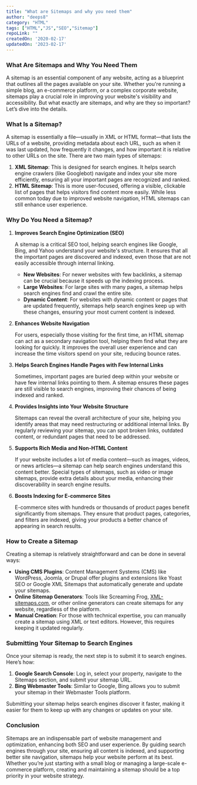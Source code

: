 ```yaml
---
title: "What are Sitemaps and why you need them"
author: "deeps8"
category: "HTML"
tags: ["HTML","JS","SEO","Sitemap"]
repoLink: ""
createdOn: '2020-02-17'
updatedOn: '2023-02-17'
---
```

### What Are Sitemaps and Why You Need Them

A sitemap is an essential component of any website, acting as a blueprint that outlines all the pages available on your site. Whether you're running a simple blog, an e-commerce platform, or a complex corporate website, sitemaps play a crucial role in improving your website's visibility and accessibility. But what exactly are sitemaps, and why are they so important? Let’s dive into the details.

### What Is a Sitemap?

A sitemap is essentially a file—usually in XML or HTML format—that lists the URLs of a website, providing metadata about each URL, such as when it was last updated, how frequently it changes, and how important it is relative to other URLs on the site. There are two main types of sitemaps:

1. **XML Sitemap**: This is designed for search engines. It helps search engine crawlers (like Googlebot) navigate and index your site more efficiently, ensuring all your important pages are recognized and ranked.
2. **HTML Sitemap**: This is more user-focused, offering a visible, clickable list of pages that helps visitors find content more easily. While less common today due to improved website navigation, HTML sitemaps can still enhance user experience.

### Why Do You Need a Sitemap?

1. **Improves Search Engine Optimization (SEO)**
    
    A sitemap is a critical SEO tool, helping search engines like Google, Bing, and Yahoo understand your website's structure. It ensures that all the important pages are discovered and indexed, even those that are not easily accessible through internal linking.
    
    - **New Websites**: For newer websites with few backlinks, a sitemap can be crucial because it speeds up the indexing process.
    - **Large Websites**: For large sites with many pages, a sitemap helps search engines find and crawl the entire site.
    - **Dynamic Content**: For websites with dynamic content or pages that are updated frequently, sitemaps help search engines keep up with these changes, ensuring your most current content is indexed.
2. **Enhances Website Navigation**
    
    For users, especially those visiting for the first time, an HTML sitemap can act as a secondary navigation tool, helping them find what they are looking for quickly. It improves the overall user experience and can increase the time visitors spend on your site, reducing bounce rates.
    
3. **Helps Search Engines Handle Pages with Few Internal Links**
    
    Sometimes, important pages are buried deep within your website or have few internal links pointing to them. A sitemap ensures these pages are still visible to search engines, improving their chances of being indexed and ranked.
    
4. **Provides Insights into Your Website Structure**
    
    Sitemaps can reveal the overall architecture of your site, helping you identify areas that may need restructuring or additional internal links. By regularly reviewing your sitemap, you can spot broken links, outdated content, or redundant pages that need to be addressed.
    
5. **Supports Rich Media and Non-HTML Content**
    
    If your website includes a lot of media content—such as images, videos, or news articles—a sitemap can help search engines understand this content better. Special types of sitemaps, such as video or image sitemaps, provide extra details about your media, enhancing their discoverability in search engine results.
    
6. **Boosts Indexing for E-commerce Sites**
    
    E-commerce sites with hundreds or thousands of product pages benefit significantly from sitemaps. They ensure that product pages, categories, and filters are indexed, giving your products a better chance of appearing in search results.
    

### How to Create a Sitemap

Creating a sitemap is relatively straightforward and can be done in several ways:

- **Using CMS Plugins**: Content Management Systems (CMS) like WordPress, Joomla, or Drupal offer plugins and extensions like Yoast SEO or Google XML Sitemaps that automatically generate and update your sitemaps.
- **Online Sitemap Generators**: Tools like Screaming Frog, [XML-sitemaps.com](http://xml-sitemaps.com/), or other online generators can create sitemaps for any website, regardless of the platform.
- **Manual Creation**: For those with technical expertise, you can manually create a sitemap using XML or text editors. However, this requires keeping it updated regularly.

### Submitting Your Sitemap to Search Engines

Once your sitemap is ready, the next step is to submit it to search engines. Here’s how:

1. **Google Search Console**: Log in, select your property, navigate to the Sitemaps section, and submit your sitemap URL.
2. **Bing Webmaster Tools**: Similar to Google, Bing allows you to submit your sitemap in their Webmaster Tools platform.

Submitting your sitemap helps search engines discover it faster, making it easier for them to keep up with any changes or updates on your site.

### Conclusion

Sitemaps are an indispensable part of website management and optimization, enhancing both SEO and user experience. By guiding search engines through your site, ensuring all content is indexed, and supporting better site navigation, sitemaps help your website perform at its best. Whether you’re just starting with a small blog or managing a large-scale e-commerce platform, creating and maintaining a sitemap should be a top priority in your website strategy.